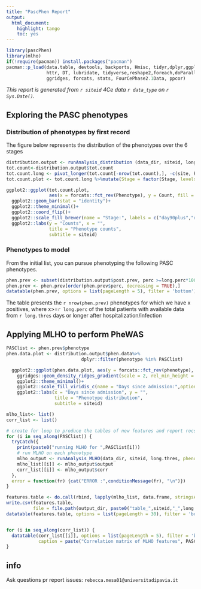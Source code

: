 ```yaml
---
title: "PascPhen Report"
output: 
  html_document: 
    highlight: tango
    toc: yes
---
```



```r
library(pascPhen)
library(mlho)
if(!require(pacman)) install.packages("pacman")
pacman::p_load(data.table, devtools, backports, Hmisc, tidyr,dplyr,ggplot2,plyr,scales,readr,Rmisc,
               httr, DT, lubridate, tidyverse,reshape2,foreach,doParallel,caret,gbm,lubridate,praznik,
               ggridges, forcats, stats, FourCePhase2.1Data, ppcor)
```
*This report is generated from  `r siteid` 4Ce data `r data_type` on `r Sys.Date()`.* 

## Exploring the PASC phenotypes

### Distribution of phenotypes by first record
The figure below represents the distribution of the phenotypes over the 6 stages

```r
distribution.output <- runAnalysis_distribution (data_dir, siteid, long.thres, data_type)
tot.count<-distribution.output$tot.count
tot.count.long <- pivot_longer(tot.count[-nrow(tot.count),], -c(site, Phenotype), values_to = "Count", names_to = "Stage")
tot.count.plot <- tot.count.long %>%mutate(Stage = factor(Stage, levels = c("day90plus","day60to89","day30to59","day0to29","dayN14toN1", "before_adm")))

ggplot2::ggplot(tot.count.plot,
                aes(x = forcats::fct_rev(Phenotype), y = Count, fill = Stage))+
  ggplot2::geom_bar(stat = "identity")+
  ggplot2::theme_minimal()+
  ggplot2::coord_flip()+
  ggplot2::scale_fill_brewer(name = "Stage:", labels = c("day90plus","day60to89","day30to59", "day0to29", "dayN14toN1", "before_adm"))+
  ggplot2::labs(y = "Counts", x = "",
                title = "Phenotype counts",
                subtitle = siteid)

```


### Phenotypes to model
From the initial list, you can pursue phenotyping the following PASC phenotypes.

```r
phen.prev <- subset(distribution.output$post.prev, perc >=long.perc*100)
phen.prev <- phen.prev[order(phen.prev$perc, decreasing = TRUE),]
datatable(phen.prev, options = list(pageLength = 5), filter = 'bottom')

```
The table presents the `r nrow(phen.prev)` phenotypes for which we have x positives, where x>=`r long.perc` of the total patients with available data from `r long.thres` days or longer after hospitalization/infection

## Applying MLHO to perform PheWAS 
```r
PASClist <- phen.prev$phenotype
phen.data.plot <- distribution.output$phen.data%>%
                            dplyr::filter(phenotype %in% PASClist)

  ggplot2::ggplot(phen.data.plot, aes(y = forcats::fct_rev(phenotype), x = as.numeric(days_since_admission), fill = stat(x)))+
    ggridges::geom_density_ridges_gradient(scale = 2, rel_min_height = 0.01, alpha = 0.8) +
    ggplot2::theme_minimal()+
    ggplot2::scale_fill_viridis_c(name = "Days since admission:",option = "G")+
    ggplot2::labs(x = "Days since admission", y = "",
                  title = "Phenotype distribution",
                  subtitle = siteid)

mlho_list<- list()
corr_list <- list()

# create for loop to produce the tables of new features and report rocs
for (i in seq_along(PASClist)) {
  tryCatch({
    print(paste0("running MLHO for ",PASClist[i]))
    # run MLHO on each phenotype
    mlho_output <- runAnalysis_MLHO(data_dir, siteid, long.thres, phenotype = PASClist[i],  MSMR.sparsity, data_type)
    mlho_list[[i]] <- mlho_output$output
    corr_list[[i]] <- mlho_output$corr
  },
  error = function(fr) {cat("ERROR :",conditionMessage(fr), "\n")})
}

features.table <- do.call(rbind, lapply(mlho_list, data.frame, stringsAsFactors=FALSE))
write.csv(features.table, 
          file = file.path(output_dir, paste0("table_",siteid,"_",long.thres,"_",substr(long.perc,3,nchar(long.perc)),"_",gsub("\\.", "",data_type),"_", Sys.Date(),".csv")), row.names = FALSE)
datatable(features.table, options = list(pageLength = 30), filter = 'bottom')


for (i in seq_along(corr_list)) {
  datatable(corr_list[[i]], options = list(pageLength = 5), filter = 'bottom',
            caption = paste("Correlation matrix of MLHO features", PASClist[i], sep = "-"))
}
```

## info
Ask questions pr report issues: `rebecca.mesa01@universitadipavia.it`

